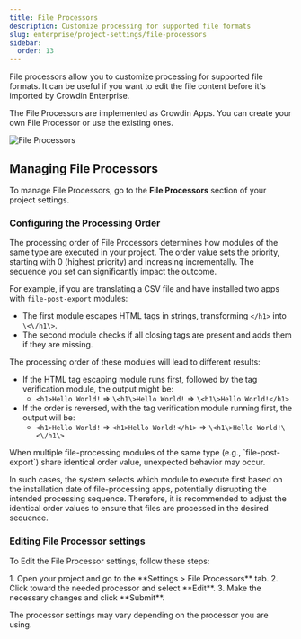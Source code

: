 ```yaml
---
title: File Processors
description: Customize processing for supported file formats
slug: enterprise/project-settings/file-processors
sidebar:
  order: 13
---
```



File processors allow you to customize processing for supported file formats. It can be useful if you want to edit the file content before it's imported by Crowdin Enterprise.

The File Processors are implemented as Crowdin Apps. You can create your own File Processor or use the existing ones.

<Image src={fileProcessors} alt="File Processors" />

<CardGrid>
  <LinkCard
    title="Explore File Processors in Store"
    href="https://store.crowdin.com/tags/file-processors"
    target="_blank"
  />
  <LinkCard
    title="Create a File Processor"
    href="/developer/crowdin-apps-modules-file-processing/"
  />
</CardGrid>

## Managing File Processors

To manage File Processors, go to the **File Processors** section of your project settings.

### Configuring the Processing Order

The processing order of File Processors determines how modules of the same type are executed in your project. The order value sets the priority, starting with 0 (highest priority) and increasing incrementally. The sequence you set can significantly impact the outcome.

For example, if you are translating a CSV file and have installed two apps with `file-post-export` modules:

- The first module escapes HTML tags in strings, transforming `</h1>` into `\<\/h1\>`.
- The second module checks if all closing tags are present and adds them if they are missing.

The processing order of these modules will lead to different results:

- If the HTML tag escaping module runs first, followed by the tag verification module, the output might be:
  - `<h1>Hello World!` => `\<h1\>Hello World!` => `\<h1\>Hello World!</h1>`
- If the order is reversed, with the tag verification module running first, the output will be:
  - `<h1>Hello World!` => `<h1>Hello World!</h1>` => `\<h1\>Hello World!\<\/h1\>`

<Aside type="caution">
  When multiple file-processing modules of the same type (e.g., `file-post-export`) share identical order value, unexpected behavior may occur.
</Aside>

In such cases, the system selects which module to execute first based on the installation date of file-processing apps, potentially disrupting the intended processing sequence. Therefore, it is recommended to adjust the identical order values to ensure that files are processed in the desired sequence.

### Editing File Processor settings

To Edit the File Processor settings, follow these steps:

<Steps>
  1. Open your project and go to the **Settings > File Processors** tab.
  2. Click <Icon name="mdi:dots-vertical" class="inline-icon" /> toward the needed processor and select **Edit**.
  3. Make the necessary changes and click **Submit**.
</Steps>

The processor settings may vary depending on the processor you are using.
